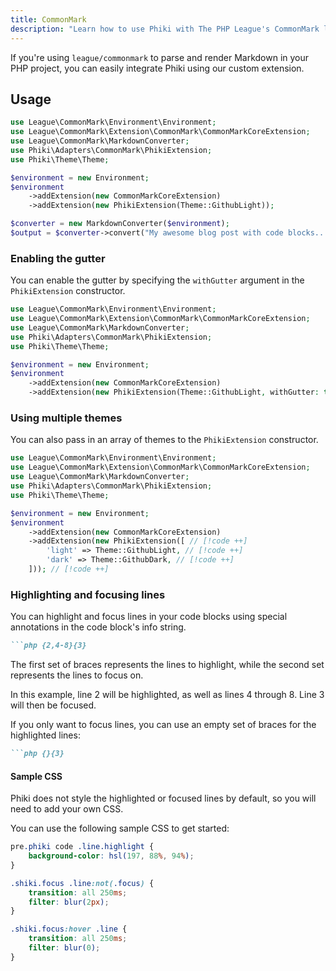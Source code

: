 ```yaml
---
title: CommonMark
description: "Learn how to use Phiki with The PHP League's CommonMark library."
---
```


If you're using `league/commonmark` to parse and render Markdown in your PHP project, you can easily integrate Phiki using our custom extension.

## Usage

```php
use League\CommonMark\Environment\Environment;
use League\CommonMark\Extension\CommonMark\CommonMarkCoreExtension;
use League\CommonMark\MarkdownConverter;
use Phiki\Adapters\CommonMark\PhikiExtension;
use Phiki\Theme\Theme;

$environment = new Environment;
$environment
    ->addExtension(new CommonMarkCoreExtension)
    ->addExtension(new PhikiExtension(Theme::GithubLight));

$converter = new MarkdownConverter($environment);
$output = $converter->convert("My awesome blog post with code blocks...");
```

### Enabling the gutter

You can enable the gutter by specifying the `withGutter` argument in the `PhikiExtension` constructor.

```php
use League\CommonMark\Environment\Environment;
use League\CommonMark\Extension\CommonMark\CommonMarkCoreExtension;
use League\CommonMark\MarkdownConverter;
use Phiki\Adapters\CommonMark\PhikiExtension;
use Phiki\Theme\Theme;

$environment = new Environment;
$environment
    ->addExtension(new CommonMarkCoreExtension)
    ->addExtension(new PhikiExtension(Theme::GithubLight, withGutter: true)); // [!code ++]
```

### Using multiple themes

You can also pass in an array of themes to the `PhikiExtension` constructor.

```php
use League\CommonMark\Environment\Environment;
use League\CommonMark\Extension\CommonMark\CommonMarkCoreExtension;
use League\CommonMark\MarkdownConverter;
use Phiki\Adapters\CommonMark\PhikiExtension;
use Phiki\Theme\Theme;

$environment = new Environment;
$environment
    ->addExtension(new CommonMarkCoreExtension)
    ->addExtension(new PhikiExtension([ // [!code ++]
        'light' => Theme::GithubLight, // [!code ++]
        'dark' => Theme::GithubDark, // [!code ++]
    ])); // [!code ++]
```

### Highlighting and focusing lines

You can highlight and focus lines in your code blocks using special annotations in the code block's info string.

```md
```php {2,4-8}{3}
```

The first set of braces represents the lines to highlight, while the second set represents the lines to focus on.

In this example, line 2 will be highlighted, as well as lines 4 through 8. Line 3 will then be focused.

If you only want to focus lines, you can use an empty set of braces for the highlighted lines:

```md
```php {}{3}
```

#### Sample CSS

Phiki does not style the highlighted or focused lines by default, so you will need to add your own CSS.

You can use the following sample CSS to get started:

```css
pre.phiki code .line.highlight {
    background-color: hsl(197, 88%, 94%);
}

.shiki.focus .line:not(.focus) {
    transition: all 250ms;
    filter: blur(2px);
}

.shiki.focus:hover .line {
    transition: all 250ms;
    filter: blur(0);
}
```
